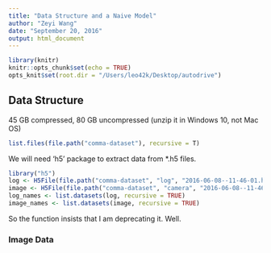 ```yaml
---
title: "Data Structure and a Naive Model"
author: "Zeyi Wang"
date: "September 20, 2016"
output: html_document
---
```


```r
library(knitr)
knitr::opts_chunk$set(echo = TRUE)
opts_knit$set(root.dir = "/Users/leo42k/Desktop/autodrive")
```

## Data Structure

45 GB compressed, 80 GB uncompressed (unzip it in Windows 10, not Mac OS)

```r
list.files(file.path("comma-dataset"), recursive = T)
```

We will need 'h5' package to extract data from *.h5 files. 

```r
library("h5")
log <- H5File(file.path("comma-dataset", "log", "2016-06-08--11-46-01.h5"))
image <- H5File(file.path("comma-dataset", "camera", "2016-06-08--11-46-01.h5"))
log_names <- list.datasets(log, recursive = TRUE)
image_names <- list.datasets(image, recursive = TRUE)
```

So the function insists that I am deprecating it. Well. 

### Image Data
